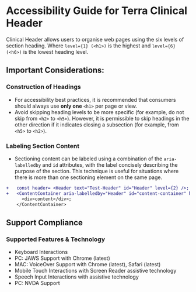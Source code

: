 
<Badge />

# Accessibility Guide for Terra Clinical Header

Clinical Header allows users to organise web pages using the six levels of section heading. Where `level={1} (<h1>)` is the highest and `level={6} (<h6>)` is the lowest heading level.

## Important Considerations:

### Construction of Headings

- For accessibility best practices, it is recommended that consumers should always use **only one** `<h1>` per page or view.
- Avoid skipping heading levels to be more specific (for example, do not skip from `<h2>` to `<h5>`). However, it is permissible to skip headings in the other direction if it indicates closing a subsection (for example, from `<h5>` to `<h2>`).

### Labeling Section Content

- Sectioning content can be labeled using a combination of the `aria-labelledby` and `id` attributes, with the label concisely describing the purpose of the section. This technique is useful for situations where there is more than one sectioning element on the same page.


```diff
+   const header= <Header text="Test-Header" id="Header" level={2} />;
+   <ContentContainer aria-labelledby="Header" id="content-container" header={header}>
      <div>content</div>;
    </ContentContainer>
```

## Support Compliance

### Supported Features & Technology
- Keyboard Interactions
- PC: JAWS Support with Chrome (latest)
- MAC: VoiceOver Support with Chrome (latest), Safari (latest)
- Mobile Touch Interactions with Screen Reader assistive technology
- Speech Input Interactions with assistive technology
- PC: NVDA Support
